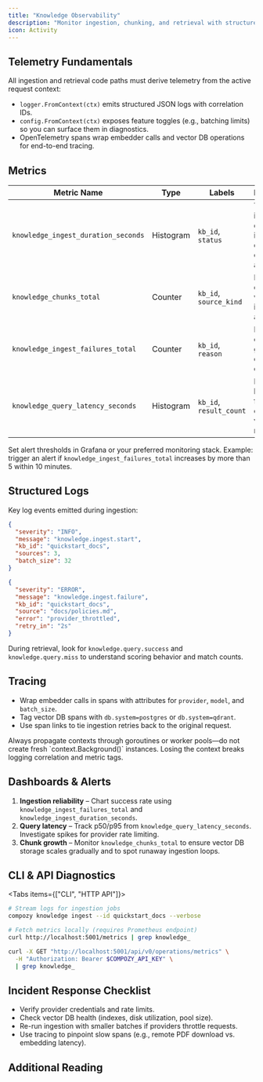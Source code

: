 ```yaml
---
title: "Knowledge Observability"
description: "Monitor ingestion, chunking, and retrieval with structured logs, metrics, and traces."
icon: Activity
---
```


## Telemetry Fundamentals

All ingestion and retrieval code paths must derive telemetry from the active request context:

- `logger.FromContext(ctx)` emits structured JSON logs with correlation IDs.
- `config.FromContext(ctx)` exposes feature toggles (e.g., batching limits) so you can surface them in diagnostics.
- OpenTelemetry spans wrap embedder calls and vector DB operations for end-to-end tracing.

## Metrics

| Metric Name                         | Type     | Labels                      | Description                                                     |
| ----------------------------------- | -------- | --------------------------- | --------------------------------------------------------------- |
| `knowledge_ingest_duration_seconds` | Histogram | `kb_id`, `status`            | Total ingestion duration including download, chunking, and persist |
| `knowledge_chunks_total`            | Counter  | `kb_id`, `source_kind`      | Number of chunks written per ingestion attempt                  |
| `knowledge_ingest_failures_total`   | Counter  | `kb_id`, `reason`           | Failure counts grouped by error category                        |
| `knowledge_query_latency_seconds`   | Histogram | `kb_id`, `result_count`     | Retrieval latency from query embed to vector DB response        |

Set alert thresholds in Grafana or your preferred monitoring stack. Example: trigger an alert if `knowledge_ingest_failures_total` increases by more than 5 within 10 minutes.

## Structured Logs

Key log events emitted during ingestion:

```json title="Ingestion Start"
{
  "severity": "INFO",
  "message": "knowledge.ingest.start",
  "kb_id": "quickstart_docs",
  "sources": 3,
  "batch_size": 32
}
```

```json title="Ingestion Failure"
{
  "severity": "ERROR",
  "message": "knowledge.ingest.failure",
  "kb_id": "quickstart_docs",
  "source": "docs/policies.md",
  "error": "provider_throttled",
  "retry_in": "2s"
}
```

During retrieval, look for `knowledge.query.success` and `knowledge.query.miss` to understand scoring behavior and match counts.

## Tracing

- Wrap embedder calls in spans with attributes for `provider`, `model`, and `batch_size`.
- Tag vector DB spans with `db.system=postgres` or `db.system=qdrant`.
- Use span links to tie ingestion retries back to the original request.

<Callout type="warning">
Always propagate contexts through goroutines or worker pools—do not create fresh `context.Background()` instances. Losing the context breaks logging correlation and metric tags.
</Callout>

## Dashboards & Alerts

1. **Ingestion reliability** – Chart success rate using `knowledge_ingest_failures_total` and `knowledge_ingest_duration_seconds`.
2. **Query latency** – Track p50/p95 from `knowledge_query_latency_seconds`. Investigate spikes for provider rate limiting.
3. **Chunk growth** – Monitor `knowledge_chunks_total` to ensure vector DB storage scales gradually and to spot runaway ingestion loops.

## CLI & API Diagnostics

<Tabs items={["CLI", "HTTP API"]}>
  <Tab>

  ```bash
  # Stream logs for ingestion jobs
  compozy knowledge ingest --id quickstart_docs --verbose

  # Fetch metrics locally (requires Prometheus endpoint)
  curl http://localhost:5001/metrics | grep knowledge_
  ```

  </Tab>
  <Tab>

  ```bash
  curl -X GET "http://localhost:5001/api/v0/operations/metrics" \
    -H "Authorization: Bearer $COMPOZY_API_KEY" \
    | grep knowledge_
  ```

  </Tab>
</Tabs>

## Incident Response Checklist

- Verify provider credentials and rate limits.
- Check vector DB health (indexes, disk utilization, pool size).
- Re-run ingestion with smaller batches if providers throttle requests.
- Use tracing to pinpoint slow spans (e.g., remote PDF download vs. embedding latency).

## Additional Reading

<ReferenceCardList>
  <ReferenceCard
    title="Knowledge Ingestion"
    description="Understand the ingestion lifecycle and idempotency model."
    href="/docs/core/knowledge/ingestion"
    icon="Rocket"
  />
  <ReferenceCard
    title="Operations API"
    description="Expose metrics and health checks for production dashboards."
    href="/docs/api/operations"
    icon="Activity"
  />
  <ReferenceCard
    title="CLI Knowledge Commands"
    description="Trigger ingestion and query operations with verbose logging."
    href="/docs/cli/knowledge-commands"
    icon="Terminal"
  />
</ReferenceCardList>
